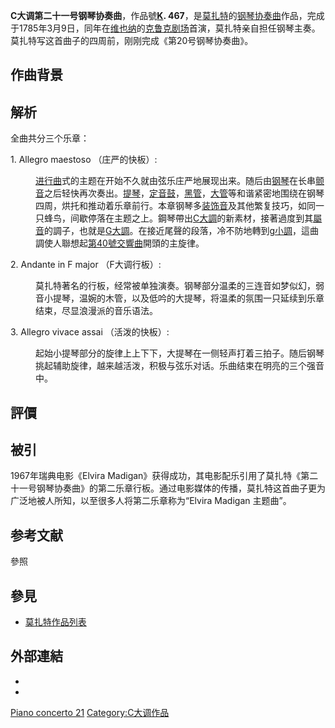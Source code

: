 '''C大调第二十一号钢琴协奏曲'''，作品號'''[[克歇尔目录|K]]. 467'''，是[[莫扎特|莫扎特]]的[[钢琴协奏曲|钢琴协奏曲]]作品，完成于1785年3月9日，同年在[[维也纳|维也纳]]的[[克鲁克剧场|克鲁克剧场]]首演，莫扎特亲自担任钢琴主奏。莫扎特写这首曲子的四周前，刚刚完成《第20号钢琴协奏曲》。

== 作曲背景 ==
{{expand section}}

== 解析 ==
全曲共分三个乐章：

1. Allegro maestoso （庄严的快板）:
:[[进行曲|进行曲]]式的主题在开始不久就由弦乐庄严地展现出来。随后由[[钢琴|钢琴]]在长串[[颤音|颤音]]之后轻快再次奏出。[[提琴|提琴]]，[[定音鼓|定音鼓]]，[[黑管|黑管]]，[[大管|大管]]等和谐紧密地围绕在钢琴四周，烘托和推动着乐章前行。本章钢琴多[[装饰音|装饰音]]及其他繁复技巧，如同一只蜂鸟，间歇停落在主题之上。鋼琴帶出[[C大調|C大調]]的新素材，接著過度到其[[屬音|屬音]]的調子，也就是[[G大調|G大調]]。在接近尾聲的段落，冷不防地轉到[[g小調|g小調]]，這曲調使人聯想起[[第40號交響曲_(莫扎特)|第40號交響曲]]開頭的主旋律。

2. Andante in F major （F大调行板）:
: 莫扎特著名的行板，经常被单独演奏。钢琴部分温柔的三连音如梦似幻，弱音小提琴，温婉的木管，以及低吟的大提琴，将温柔的氛围一只延续到乐章结束，尽显浪漫派的音乐语法。

3. Allegro vivace assai （活泼的快板）:
: 起始小提琴部分的旋律上上下下，大提琴在一侧轻声打着三拍子。随后钢琴挑起辅助旋律，越来越活泼，积极与弦乐对话。乐曲结束在明亮的三个强音中。

== 評價 ==
{{expand section}}

== 被引 ==
1967年瑞典电影《Elvira Madigan》获得成功，其电影配乐引用了莫扎特《第二十一号钢琴协奏曲》的第二乐章行板。通过电影媒体的传播，莫扎特这首曲子更为广泛地被人所知，以至很多人将第二乐章称为“Elvira Madigan 主题曲”。

== 参考文献 ==
;參照
<div class="references-small">
<references></references>
</div>

== 參見 ==
{{portal|古典音樂}}
* [[莫扎特作品列表|莫扎特作品列表]]

== 外部連結 ==
* {{NMA|155|93|156|43}}
* {{IMSLP|work=Piano Concerto No.21 in C major, K.467 (Mozart, Wolfgang Amadeus)}}

{{古典音乐小作品}}

{{莫扎特協奏曲}}

{{Authority control}}

[[Category:莫扎特钢琴协奏曲|Piano concerto 21]]

[[Category:C大调作品|Category:C大调作品]]